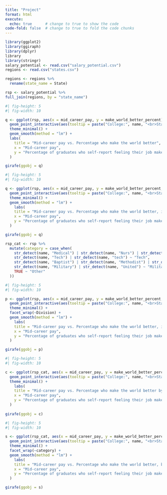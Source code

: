```yaml
---
title: "Project"
format: html
execute: 
  echo: true      # change to true to show the code
code-fold: false  # change to true to fold the code chunks
---
```


```r
library(ggplot2)
library(ggiraph)
library(dplyr)
library
library(stringr)
salary_potential <- read.csv("salary_potential.csv")
regions <- read.csv("states.csv")
```

```r
regions <- regions %>%
  rename(state_name = State)

rsp <- salary_potential %>% 
full_join(regions, by = "state_name")
```

```r
#| fig-height: 5
#| fig-width: 10

q <- ggplot(rsp, aes(x = mid_career_pay, y = make_world_better_percent)) +
  geom_point_interactive(aes(tooltip = paste("College:", name, "<br>State:", state_name, "<br>Stem   Percentage:", stem_percent)), alpha = 0.5) +
  theme_minimal() +
  geom_smooth(method = "lm") +
  labs(
    title = "Mid-career pay vs. Percentage who make the world better",
    x = "Mid-career pay",
    y = "Percentage of graduates who self-report feeling their job makes the world a better place"
  )

girafe(ggobj = q)
```

```r
#| fig-height: 5
#| fig-width: 10

q <- ggplot(rsp, aes(x = mid_career_pay, y = make_world_better_percent, size = stem_percent)) +
  geom_point_interactive(aes(tooltip = paste("College:", name, "<br>State:", state_name, "<br>Stem   Percentage:", stem_percent)), alpha = 0.5) +
  theme_minimal() +
  geom_smooth(method = "lm") +
    labs(
    title = "Mid-career pay vs. Percentage who make the world better, including stem percentage",
    x = "Mid-career pay",
    y = "Percentage of graduates who self-report feeling their job makes the world a better place"
  )

girafe(ggobj = q)
```

```r
rsp_cat <- rsp %>% 
  mutate(category = case_when(
    str_detect(name, "Medical") | str_detect(name, "Nurs") | str_detect(name, "Health") | str_detect(name, "Bellin") | str_detect(name, "Rush") | str_detect(name, "Samuel Merritt") ~ "Medical",
    str_detect(name, "Tech") | str_detect(name, "tech") ~ "Tech",
    str_detect(name, "Baptist") | str_detect(name, "Methodist") | str_detect(name, "Luther") | str_detect(name, "Advent") | str_detect(name, "Christian") | str_detect(name, "Franciscan")~ "Religious",
    str_detect(name, "Military") | str_detect(name, "United") ~ "Military",
    TRUE ~ "Other"
  ))
```

```r
#| fig-height: 5
#| fig-width: 10

p <- ggplot(rsp, aes(x = mid_career_pay, y = make_world_better_percent, color = Division)) +
  geom_point_interactive(aes(tooltip = paste("College:", name, "<br>State:", state_name, "<br>Stem   Percentage:", stem_percent)), alpha = 0.5) +
  theme_minimal() +
  facet_wrap(~Division) +
  geom_smooth(method = "lm") +
    labs(
    title = "Mid-career pay vs. Percentage who make the world better, including division",
    x = "Mid-career pay",
    y = "Percentage of graduates who self-report feeling their job makes the world a better place"
  )

girafe(ggobj = p)
```
```r
#| fig-height: 5
#| fig-width: 10

c <- ggplot(rsp_cat, aes(x = mid_career_pay, y = make_world_better_percent, color = category)) +
  geom_point_interactive(aes(tooltip = paste("College:", name, "<br>State:", state_name, "<br>Stem   Percentage:", stem_percent)), alpha = 0.5) +
  theme_minimal() +
    labs(
    title = "Mid-career pay vs. Percentage who make the world better by category",
    x = "Mid-career pay",
    y = "Percentage of graduates who self-report feeling their job makes the world a better place"
  )
  
girafe(ggobj = c)
```
```r
#| fig-height: 5
#| fig-width: 10

s <- ggplot(rsp_cat, aes(x = mid_career_pay, y = make_world_better_percent, size = stem_percent, color = category)) +
  geom_point_interactive(aes(tooltip = paste("College:", name, "<br>State:", state_name, "<br>Stem   Percentage:", stem_percent)), alpha = 0.5) +
  theme_minimal() +
  facet_wrap(~category) +
  geom_smooth(method = "lm") +
    labs(
    title = "Mid-career pay vs. Percentage who make the world better, by category",
    x = "Mid-career pay",
    y = "Percentage of graduates who self-report feeling their job makes the world a better place"
  )

girafe(ggobj = s)
```
